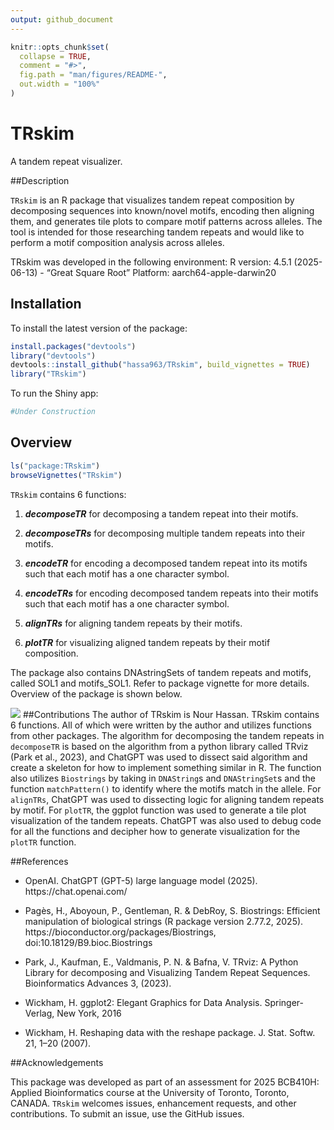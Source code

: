 ```yaml
---
output: github_document
---
```


<!-- README.md is generated from README.Rmd. Please edit that file -->

```r
knitr::opts_chunk$set(
  collapse = TRUE,
  comment = "#>",
  fig.path = "man/figures/README-",
  out.width = "100%"
)
```

# TRskim

<!-- badges: start -->
<!-- badges: end -->

A tandem repeat visualizer.

##Description

`TRskim` is an R package that visualizes tandem repeat composition by 
decomposing sequences into known/novel motifs, encoding then aligning them, 
and generates tile plots to compare motif patterns across alleles. The tool is 
intended for those researching tandem repeats and would like to perform a motif 
composition analysis across alleles.

TRskim was developed in the following environment:
R version: 4.5.1 (2025-06-13) - "Great Square Root"
Platform: aarch64-apple-darwin20 

## Installation

To install the latest version of the package:
``` r
install.packages("devtools")
library("devtools")
devtools::install_github("hassa963/TRskim", build_vignettes = TRUE)
library("TRskim")
```
To run the Shiny app:
``` r
#Under Construction 
```
## Overview

``` r
ls("package:TRskim")
browseVignettes("TRskim")
```
`TRskim` contains 6 functions:

1. ***decomposeTR*** for decomposing a tandem repeat into their motifs.

2. ***decomposeTRs*** for decomposing multiple tandem repeats into their motifs.

3. ***encodeTR*** for encoding a decomposed tandem repeat into its motifs such 
    that each motif has a one character symbol.
    
4. ***encodeTRs*** for encoding decomposed tandem repeats into their motifs such 
    that each motif has a one character symbol.
    
5. ***alignTRs*** for aligning tandem repeats by their motifs.

6. ***plotTR*** for visualizing aligned tandem repeats by their motif 
   composition.
   
The package also contains DNAstringSets of tandem repeats and motifs, called 
SOL1 and motifs_SOL1. Refer to package vignette for more details. Overview of 
the package is shown below.

![](./inst/extdata/TRskim_Overview.png)
##Contributions
The author of TRskim is Nour Hassan. TRskim contains 6 functions. All of which 
were written by the author and utilizes functions from other packages. The 
algorithm for decomposing the tandem repeats in `decomposeTR` is based on the 
algorithm from a python library called TRviz (Park et al., 2023), and ChatGPT 
was used to dissect said algorithm and create a skeleton for how to implement 
something similar in R. The function also utilizes `Biostrings` by taking in 
`DNAString`s and `DNAStringSet`s and the function `matchPattern()` to identify 
where the motifs match in the allele. For `alignTRs`, ChatGPT was used to 
dissecting logic for aligning tandem repeats by motif. For `plotTR`, the ggplot 
function was used to generate a tile plot visualization of the tandem repeats. 
ChatGPT was also used to debug code for all the functions and decipher how to 
generate visualization for the `plotTR` function.

##References 

- OpenAI. ChatGPT (GPT-5) large language model (2025). https://chat.openai.com/

- Pagès, H., Aboyoun, P., Gentleman, R. & DebRoy, S. Biostrings: Efficient
  manipulation of biological strings (R package version 2.77.2, 2025).
  https://bioconductor.org/packages/Biostrings, doi:10.18129/B9.bioc.Biostrings

- Park, J., Kaufman, E., Valdmanis, P. N. & Bafna, V. TRviz: A Python Library
  for decomposing and Visualizing Tandem Repeat Sequences. Bioinformatics
  Advances 3, (2023).
  
- Wickham, H. ggplot2: Elegant Graphics for Data Analysis. Springer-Verlag,
  New York, 2016

- Wickham, H. Reshaping data with the reshape package. J. Stat.
  Softw. 21, 1–20 (2007).

##Acknowledgements 

This package was developed as part of an assessment for 2025 BCB410H: 
Applied Bioinformatics course at the University of Toronto, Toronto, CANADA. 
`TRskim` welcomes issues, enhancement requests, and other contributions. To 
submit an issue, use the GitHub issues.


